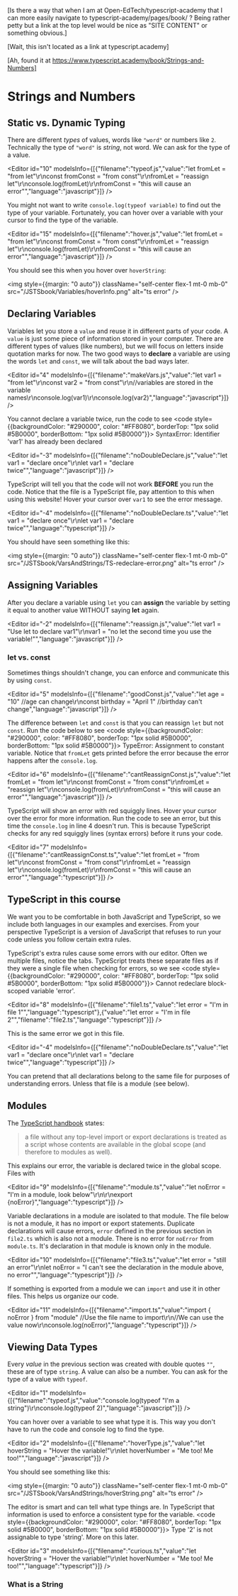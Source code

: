 [Is there a way that when I am at Open-EdTech/typescript-academy that I can more easily navigate to typescript-academy/pages/book/ ? Being rather petty but a link at the top level would be nice as "SITE CONTENT" or something obvious.]

[Wait, this isn't located as a link at typescript.academy]

[Ah, found it at https://www.typescript.academy/book/Strings-and-Numbers]



# Strings and Numbers

## Static vs. Dynamic Typing

There are different *types* of values, words like `"word"` or numbers like `2`. Technically the type of `"word"` is *string*, not word. 
We can ask for the type of a value. 

<Editor
  id="10"
  modelsInfo={[{"filename":"typeof.js","value":"let fromLet = \"from let\"\r\nconst fromConst = \"from const\"\r\nfromLet = \"reassign let\"\r\nconsole.log(fromLet)\r\nfromConst = \"this will cause an error\"","language":"javascript"}]}
/>

You might not want to write `console.log(typeof variable)` to find out the type of your variable. Fortunately, you can hover over a variable 
with your cursor to find the type of the variable.

<Editor
  id="15"
  modelsInfo={[{"filename":"hover.js","value":"let fromLet = \"from let\"\r\nconst fromConst = \"from const\"\r\nfromLet = \"reassign let\"\r\nconsole.log(fromLet)\r\nfromConst = \"this will cause an error\"","language":"javascript"}]}
/>

You should see this when you hover over `hoverString`:

<img
style={{margin: "0 auto"}}
  className="self-center flex-1 mt-0 mb-0"
  src="/JSTSbook/Variables/hoverInfo.png"
  alt="ts error"
/>

## Declaring Variables

Variables let you store a `value` and reuse it in different parts of your code. A `value` is just some piece of information stored in your 
computer. There are different types of values (like numbers), but we will focus on letters inside quotation marks for now. 
The two good ways to **declare** a variable are using the words `let` and `const`, we will talk about the bad ways later.

<Editor
  id="4"
  modelsInfo={[{"filename":"makeVars.js","value":"let var1 = \"from let\"\r\nconst var2 = \"from const\"\r\n//variables are stored in the variable names\r\nconsole.log(var1)\r\nconsole.log(var2)","language":"javascript"}]}
/>

You cannot declare a variable twice, run the code to see <code style={{backgroundColor: "#290000", color: "#FF8080", borderTop: "1px solid #5B0000", borderBottom: "1px solid #5B0000"}}>
SyntaxError: Identifier 'var1' has already been declared</code>

<Editor
  id="-3"
  modelsInfo={[{"filename":"noDoubleDeclare.js","value":"let var1 = \"declare once\"\r\nlet var1 = \"declare twice\"","language":"javascript"}]}
/>

TypeScript will tell you that the code will not work **BEFORE** you run the code. Notice that the file is a TypeScript file,
pay attention to this when using this website! Hover your cursor over `var1` to see the error message.

<Editor
  id="-4"
  modelsInfo={[{"filename":"noDoubleDeclare.ts","value":"let var1 = \"declare once\"\r\nlet var1 = \"declare twice\"","language":"typescript"}]}
/>

You should have seen something like this: 

<img
style={{margin: "0 auto"}}
          className="self-center flex-1 mt-0 mb-0"
          src="/JSTSbook/VarsAndStrings/TS-redeclare-error.png"
          alt="ts error"
        />

## Assigning Variables

After you declare a variable using `let` you can **assign** the variable by setting it equal to another value WITHOUT saying **let** again.

<Editor
  id="-2"
  modelsInfo={[{"filename":"reassign.js","value":"let var1 = \"Use let to declare var1\"\r\nvar1 = \"no let the second time you use the variable!\"","language":"javascript"}]}
/>

### let vs. const

Sometimes things shouldn't change, you can enforce and communicate this by using `const`.

<Editor
  id="5"
  modelsInfo={[{"filename":"goodConst.js","value":"let age = \"10\" //age can change\r\nconst birthday = \"April 1\" //birthday can't change","language":"javascript"}]}
/>

The difference between `let` and `const` is that you can reassign `let` but not `const`. Run the code below to see <code style={{backgroundColor: "#290000", color: "#FF8080", borderTop: "1px solid #5B0000", borderBottom: "1px solid #5B0000"}}>
TypeError: Assignment to constant variable.</code> Notice that `fromLet` gets printed before the error because the error happens after the `console.log`.

<Editor
  id="6"
  modelsInfo={[{"filename":"cantReassignConst.js","value":"let fromLet = \"from let\"\r\nconst fromConst = \"from const\"\r\nfromLet = \"reassign let\"\r\nconsole.log(fromLet)\r\nfromConst = \"this will cause an error\"","language":"javascript"}]}
/>

TypeScript will show an error with red squiggly lines. Hover your cursor over the error for more information.
Run the code to see an error, but this time the `console.log` in line 4 doesn't run. This is because TypeScript checks for 
any red squiggly lines (syntax errors) before it runs your code.

<Editor
  id="7"
  modelsInfo={[{"filename":"cantReassignConst.ts","value":"let fromLet = \"from let\"\r\nconst fromConst = \"from const\"\r\nfromLet = \"reassign let\"\r\nconsole.log(fromLet)\r\nfromConst = \"this will cause an error\"","language":"typescript"}]}
/>

## TypeScript in this course

We want you to be comfortable in both JavaScript and TypeScript, so we 
include both languages in our examples and exercises. From your perspective TypeScript is a version of JavaScript that refuses to run your code 
unless you follow certain extra rules. 

TypeScript's extra rules cause some errors with our editor.
Often we multiple files, notice the tabs. TypeScript treats these separate files as if 
they were a single file when checking for errors, so we see <code style={{backgroundColor: "#290000", color: "#FF8080", borderTop: "1px solid #5B0000", borderBottom: "1px solid #5B0000"}}>
Cannot redeclare block-scoped variable 'error'.</code>

<Editor
  id="8"
  modelsInfo={[{"filename":"file1.ts","value":"let error = \"I'm in file 1\"","language":"typescript"},{"value":"let error = \"I'm in file 2\"","filename":"file2.ts","language":"typescript"}]}
/>

This is the same error we got in this file.

<Editor
  id="-4"
  modelsInfo={[{"filename":"noDoubleDeclare.ts","value":"let var1 = \"declare once\"\r\nlet var1 = \"declare twice\"","language":"typescript"}]}
/>

You can pretend that all declarations belong to the same file for purposes of understanding errors.
Unless that file is a module (see below).

## Modules

The [TypeScript handbook](https://www.typescriptlang.org/docs/handbook/modules.html) states: 

> a file without any top-level import or export declarations is treated as a script whose contents are available in the global scope (and therefore to modules as well).

This explains our error, the variable is declared twice in the global scope. Files with 

<Editor
  id="9"
  modelsInfo={[{"filename":"module.ts","value":"let noError = \"I'm in a module, look below\"\r\n\r\nexport {noError}","language":"typescript"}]}
/>

Variable declarations in a module are isolated to that module. The file below is not a module, it has no import or export statements. Duplicate declarations will cause errors,
`error` defined in the previous section in `file2.ts` which is also not a module. There is no error for `noError` from `module.ts`. It's declaration in that module is known only in the module.

<Editor
  id="10"
  modelsInfo={[{"filename":"file3.ts","value":"let error = \"still an error\"\r\nlet noError = \"I can't see the declaration in the module above, no error\"","language":"typescript"}]}
/>

If something is exported from a module we can `import` and use it in other files. This helps us organize our code.

<Editor
  id="11"
  modelsInfo={[{"filename":"import.ts","value":"import { noError } from \"module\" //Use the file name to import\r\n//We can use the value now\r\nconsole.log(noError)","language":"typescript"}]}
/>



<div style={{margin: 40}} />

## Viewing Data Types

Every *value* in the previous section was created with double quotes `""`, these are of type `string`. A value can also be a number. 
You can ask for the type of a value with `typeof`.

<Editor
  id="1"
  modelsInfo={[{"filename":"typeof.js","value":"console.log(typeof \"I'm a string\")\r\nconsole.log(typeof 2)","language":"javascript"}]}
/>

You can hover over a variable to see what type it is. This way you don't have to run the code and console log to find the type.

<Editor
  id="2"
  modelsInfo={[{"filename":"hoverType.js","value":"let hoverString = \"Hover the variable!\"\r\nlet hoverNumber = \"Me too! Me too!\"","language":"javascript"}]}
/>

You should see something like this:

<img
style={{margin: "0 auto"}}
          className="self-center flex-1 mt-0 mb-0"
          src="/JSTSbook/VarsAndStrings/hoverString.png"
          alt="ts error"
        />

The editor is smart and can tell what type things are. In TypeScript that information is used to enforce a consistent type for the variable. <code style={{backgroundColor: "#290000", color: "#FF8080", borderTop: "1px solid #5B0000", borderBottom: "1px solid #5B0000"}}>
Type '2' is not assignable to type 'string'.</code> More on this later.

<Editor
  id="3"
  modelsInfo={[{"filename":"curious.ts","value":"let hoverString = \"Hover the variable!\"\r\nlet hoverNumber = \"Me too! Me too!\"","language":"typescript"}]}
/>

### What is a String
